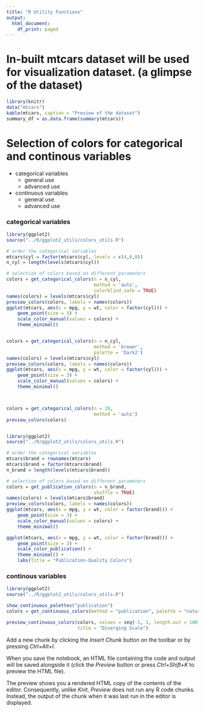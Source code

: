 ```yaml
---
title: "R Utility Functions"
output:
  html_document:
    df_print: paged
---
```


# In-built mtcars dataset will be used for visualization dataset. (a glimpse of the dataset)

```r
library(knitr)
data("mtcars")
kable(mtcars, caption = "Preview of the dataset")
summary_df = as.data.frame(summary(mtcars))

```

# Selection of colors for categorical and continous variables
 - categorical variables
    - general use
    - advanced use
 - continuous variables
    - general use
    - advanced use
    
### categorical variables

```r
library(ggplot2)
source("../R/ggplot2_utils/colors_utils.R")

# order the categorical variables
mtcars$cyl = factor(mtcars$cyl, levels = c(4,6,8))
n_cyl = length(levels(mtcars$cyl))

# selection of colors based on different parameters
colors = get_categorical_colors(n = n_cyl,
                                method = 'auto',
                                colorblind_safe = TRUE)
names(colors) = levels(mtcars$cyl)
preview_colors(colors, labels = names(colors))
ggplot(mtcars, aes(x = mpg, y = wt, color = factor(cyl))) +
    geom_point(size = 3) +
    scale_color_manual(values = colors) +
    theme_minimal()


colors = get_categorical_colors(n = n_cyl,
                                method = 'brewer',
                                palette = 'Dark2')
names(colors) = levels(mtcars$cyl)
preview_colors(colors, labels = names(colors))
ggplot(mtcars, aes(x = mpg, y = wt, color = factor(cyl))) +
    geom_point(size = 3) +
    scale_color_manual(values = colors) +
    theme_minimal()



colors = get_categorical_colors(n = 20,
                                method = 'auto')
preview_colors(colors)



```



```r
library(ggplot2)
source("../R/ggplot2_utils/colors_utils.R")

# order the categorical variables
mtcars$brand = rownames(mtcars)
mtcars$brand = factor(mtcars$brand)
n_brand = length(levels(mtcars$brand))

# selection of colors based on different parameters
colors = get_publication_colors(n = n_brand,
                                shuffle = TRUE)
names(colors) = levels(mtcars$brand)
preview_colors(colors, labels = names(colors))
ggplot(mtcars, aes(x = mpg, y = wt, color = factor(brand))) +
    geom_point(size = 3) +
    scale_color_manual(values = colors) +
    theme_minimal()

ggplot(mtcars, aes(x = mpg, y = wt, color = factor(brand))) +
    geom_point(size = 3) +
    scale_color_publication() +
    theme_minimal() +
    labs(title = "Publication-Quality Colors")

```

### continous variables

```r
library(ggplot2)
source("../R/ggplot2_utils/colors_utils.R")

show_continuous_palettes("publication")
colors = get_continuous_colors(method = "publication", palette = "nature_heatmap")

preview_continuous_colors(colors, values = seq(-1, 1, length.out = 100), 
                          title = "Diverging Scale")
```


Add a new chunk by clicking the *Insert Chunk* button on the toolbar or by pressing *Ctrl+Alt+I*.

When you save the notebook, an HTML file containing the code and output will be saved alongside it (click the *Preview* button or press *Ctrl+Shift+K* to preview the HTML file).

The preview shows you a rendered HTML copy of the contents of the editor. Consequently, unlike *Knit*, *Preview* does not run any R code chunks. Instead, the output of the chunk when it was last run in the editor is displayed.
